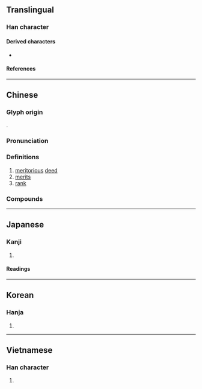 {{also|勋}}
{{character info}}
==Translingual==
{{CJKV-forms|勛|勋|勲|勳}}

===Han character===
{{Han char|rn=19|rad=力|as=10|sn=12|four=64827|canj=RCKS|ids=⿰員力}}

====Derived characters====
* {{l|mul|[[𤏩]], [[𪬩]]}}

====References====
{{Han ref|kx=0148.250|dkj=02402|dj=0335.050|hdz=10376.120|uh=52DB}}

----

==Chinese==
{{zh-forms|t2=勳|s=勋|alt=勲,𠢼}}

===Glyph origin===
{{Han etym}}
{{Han compound|員|力|ls=psc|c1=p|c2=s}}.

===Pronunciation===
{{zh-pron
|m=xūn
|c=fan1
|h=pfs=hiûn;gd=hiun1
|md=hṳ̆ng
|mn=ml:hun
|mn-t=hng1
|w=
|mc=y
|oc=y
|cat=n
}}

===Definitions===
{{zh-hanzi}}

# [[meritorious]] [[deed]]
# [[merit]]s
# [[rank]]

===Compounds===
{{zh-der|元勛|功勛|勛伐|勛位|勛刀|勛勞|勛官|勛業|勛爵|勛章|勛級|勛績|勛臣|勛舊|勛蔭|勛貴|勛附|國光勛章|奇勛|寶鼎勛章|巨勛|懋勛|放勛|敘勛|景星勛章|榮譽勛章|殊勛|殊勛異績|殊勛茂績|汗馬勛勞|策勛|累彰勛效|茂勛|蓋世功勛|輔弼之勛|開國元勛|雲麾勛章}}

----

==Japanese==

===Kanji===
{{ja-kanji|grade=|rs=力10}}

# {{rfdef|ja|sort=力10}}

====Readings====
{{ja-readings
|on=くん
|kun=いさお
}}

----

==Korean==

===Hanja===
{{ko-hanja|훈}}

# {{rfdef|ko|sort=力10}}

----

==Vietnamese==

===Han character===
{{vi-readings|reading=[[huân]]|rs=力10}}

# {{rfdef|vi|sort=力10}}